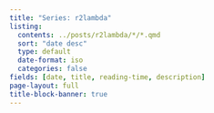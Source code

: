 ```yaml
---
title: "Series: r2lambda"
listing:
  contents: ../posts/r2lambda/*/*.qmd
  sort: "date desc"
  type: default
  date-format: iso
  categories: false
fields: [date, title, reading-time, description]
page-layout: full
title-block-banner: true
---
```

